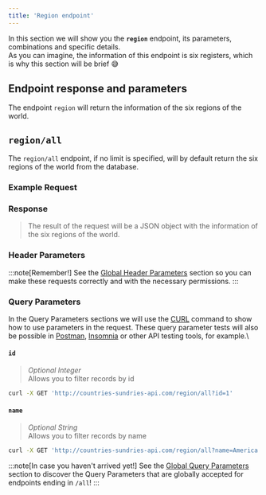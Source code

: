 ```yaml
---
title: 'Region endpoint'
---
```



In this section we will show you the **`region`** endpoint, its parameters, combinations and specific details.\
As you can imagine, the information of this endpoint is six registers, which is why this section will be brief 😅

## Endpoint response and parameters

The endpoint `region` will return the information of the six regions of the world.

## `region/all`
The `region/all` endpoint, if no limit is specified, will by default return the six regions of the world from the database.

### Example Request

<CodeExampleRegionAll />

### Response
>The result of the request will be a JSON object with the information of the six regions of the world.

<CodeResponseRegionAll />

### Header Parameters
:::note[Remember!]
See the [Global Header Parameters](/docs/api-reference/global-header-parameters) section so you can make these requests correctly and with the necessary permissions.
:::

### Query Parameters
In the Query Parameters sections we will use the [CURL](https://curl.se/) command to show how to use parameters in the request. These query parameter tests will also be possible in [Postman](https://www.postman.com/), [Insomnia](https://insomnia.rest/) or other API testing tools, for example.\

#### `id`
> _Optional Integer_\
Allows you to filter records by id
```bash
curl -X GET 'http://countries-sundries-api.com/region/all?id=1'
```

#### `name`
> _Optional String_\
Allows you to filter records by name
```bash
curl -X GET 'http://countries-sundries-api.com/region/all?name=America'
```

:::note[In case you haven't arrived yet!]
See the [Global Query Parameters](/docs/api-reference/global-query-parameters) section to discover the Query Parameters that are globally accepted for endpoints ending in `/all`!
:::